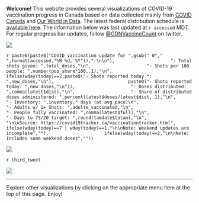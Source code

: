 
**Welcome!** This website provides several visualizations of COVID-19 vaccination progress in Canada based on data collected mainly from [COVID Canada](https://covid19tracker.ca/vaccinationtracker.html) and [Our World in Data](https://ourworldindata.org/covid-vaccinations). The latest federal distribution schedule is [available here](https://www.canada.ca/en/public-health/services/diseases/2019-novel-coronavirus-infection/prevention-risks/covid-19-vaccine-treatment/vaccine-rollout.html). The information below was last updated at `r accessed` MDT. For regular progress bar updates, follow <a href="https://twitter.com/CDNVaccineCount" class="uri">@CDNVaccineCount</a> on twitter.

![](Plots/plot_main.png)

`r paste0(paste0("COVID vaccination update for ",gsub(" 0"," ",format(accessed,"%B %d, %Y")),":\n\n"),
                    "- Total shots given: ",total_doses,"\n",
                    "- Shots per 100 people: ",number(pop_share*100,.1),"\n",
                    ifelse(wday(today)==2,paste0("- Shots reported today *: ",new_doses,"\n"),
                           paste0("- Shots reported today: ",new_doses,"\n")),
                    "- Doses distributed: ",comma(latest$dist),"\n",
                    "- Share of distributed doses administered: ",percent(latest$doses/latest$dist,.1),"\n",
                    "- Inventory: ",inventory," days (at avg pace)\n",
                    "- Adults w/ 1+ Shots: ",adults_vaccinated,"\n",
                    "- People fully vaccinated: ",comma(latest$full),"\n",
                    "- Days to 75/20 target: ",round(tamdate$totam),"\n",
                    "\n\nSource: https://covid19tracker.ca/vaccinationtracker.html",
                    ifelse(wday(today)==7 | wday(today)==1,"\n\nNote: Weekend updates are incomplete",""),
                    ifelse(wday(today)==2,"\n\nNote: Includes some weekend doses",""))`

![](Plots/plot_total.png)

`r third_tweet`

![](Plots/pace_national.png)

---

Explore other visualizations by clicking on the appropriate menu item at the top of this page. Enjoy!